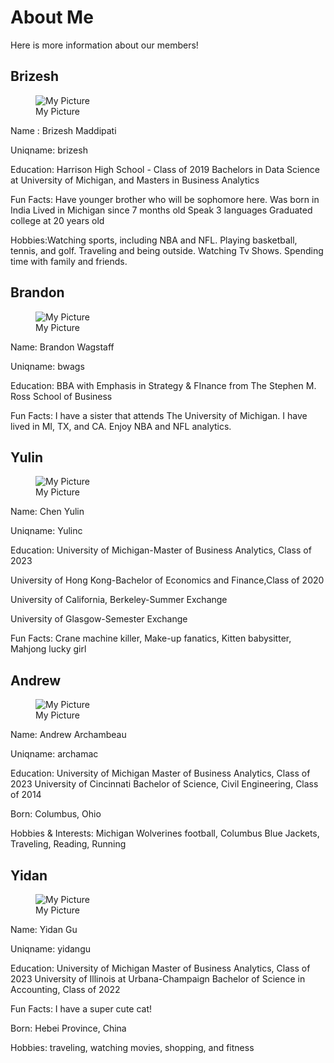 # About Me {#about-us}

Here is more information about our members!

## Brizesh
![My Picture](https://media-exp1.licdn.com/dms/image/C4E03AQGvpFqoFwWxCA/profile-displayphoto-shrink_400_400/0/1606345605442?e=1665619200&v=beta&t=gd41P-6fdEcytel3rv7O3M6-9-LZ0B-2Lf-dtsP1_n0)

Name : Brizesh Maddipati

Uniqname: brizesh

Education: Harrison High School - Class of 2019
Bachelors in Data Science at University of Michigan, and Masters in Business Analytics

Fun Facts:
Have younger brother who will be sophomore here.
Was born in India
Lived in Michigan since 7 months old
Speak 3 languages
Graduated college at 20 years old

Hobbies:Watching sports, including NBA and NFL.
Playing basketball, tennis, and golf.
Traveling and being outside.
Watching Tv Shows.
Spending time with family and friends.


## Brandon
![My Picture](https://media-exp1.licdn.com/dms/image/C5603AQHe3PcWxcofIA/profile-displayphoto-shrink_400_400/0/1657283389653?e=1665619200&v=beta&t=8YBjYMSaar_Hd2ZUW9bF8ELMXT-u5GNwDg4RRU5tuRY)

Name: Brandon Wagstaff

Uniqname: bwags

Education: BBA with Emphasis in Strategy & FInance from The Stephen M. Ross School of Business

Fun Facts:
I have a sister that attends The University of Michigan.
I have lived in MI, TX, and CA.
Enjoy NBA and NFL analytics.



## Yulin
![My Picture](https://media-exp1.licdn.com/dms/image/C5603AQFLokEiZ3tzog/profile-displayphoto-shrink_400_400/0/1658641764420?e=1664409600&v=beta&t=BDAzHGIOGfOdaSXPLc-p62_XmCPjexADnVTpv9CUMH4)

Name: Chen Yulin

Uniqname: Yulinc

Education: 
University of Michigan-Master of Business Analytics, Class of 2023

University of Hong Kong-Bachelor of Economics and Finance,Class of 2020

University of California, Berkeley-Summer Exchange

University of Glasgow-Semester Exchange

Fun Facts: 
Crane machine killer,
Make-up fanatics,
Kitten babysitter,
Mahjong lucky girl


## Andrew

![My Picture](https://media-exp1.licdn.com/dms/image/C4E03AQGxXiccnXJHdQ/profile-displayphoto-shrink_400_400/0/1632346684784?e=1665619200&v=beta&t=YveTDBwk5fk54O7G5M6VZO4MlFtpa3J5d_lmxcM9XCA)

Name: Andrew Archambeau

Uniqname: archamac

Education:
University of Michigan
Master of Business Analytics, Class of 2023
University of Cincinnati
Bachelor of Science, Civil Engineering, Class of 2014

Born: Columbus, Ohio

Hobbies & Interests: Michigan Wolverines football, Columbus Blue Jackets, Traveling, Reading, Running


## Yidan
![My Picture](https://media-exp1.licdn.com/dms/image/C5603AQGouLBvFzgQsQ/profile-displayphoto-shrink_400_400/0/1658254951061?e=1665619200&v=beta&t=gLs8mXXl2JNUTyjNCy6avFG3S0EIET9T704A5A_SAsY)

Name: Yidan Gu

Uniqname: yidangu

Education: 
University of Michigan
Master of Business Analytics, Class of 2023
University of Illinois at Urbana-Champaign
Bachelor of Science in Accounting, Class of 2022

Fun Facts: I have a super cute cat!

Born: Hebei Province, China

Hobbies: traveling, watching movies, shopping, and fitness
